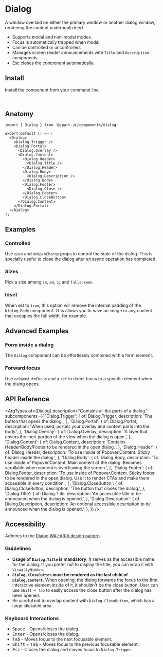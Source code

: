 


<Meta of={stories} />

# Dialog

A window overlaid on either the primary window or another dialog window, rendering the content underneath inert.

- Supports modal and non-modal modes.
- Focus is automatically trapped when modal.
- Can be controlled or uncontrolled.
- Manages screen reader announcements with `Title` and `Description` components.
- Esc closes the component automatically.

<Canvas of={stories.Default} />

## Install

Install the component from your command line.

```sh
npm install @spark-ui/components
```

## Anatomy

```tsx
import { Dialog } from '@spark-ui/components/dialog'

export default () => (
  <Dialog>
    <Dialog.Trigger />
    <Dialog.Portal>
      <Dialog.Overlay />
      <Dialog.Content>
        <Dialog.Header>
          <Dialog.Title />
        </Dialog.Header>
        <Dialog.Body>
          <Dialog.Description />
        </Dialog.Body>
        <Dialog.Footer>
          <Dialog.Close />
        </Dialog.Footer>
        <Dialog.CloseButton>
      </Dialog.Content>
    </Dialog.Portal>
  </Dialog>
);
```

## Examples

### Controlled

Use `open` and `onOpenChange` props to control the state of the dialog. This is specially useful to close the dialog after an async operation has completed.

<Canvas of={stories.Controlled} />

### Sizes

Pick a size among `sm`, `md`, `lg` and `fullscreen`.

<Canvas of={stories.Sizes} />

### Inset

When set to `true`, this option will remove the internal padding of the `Dialog.Body` component. This allows you to have an image or any content that occupies the full width, for example.

<Canvas of={stories.Inset} />

## Advanced Examples

### Form inside a dialog

The `Dialog` component can be effortlessly combined with a form element.

<Canvas of={stories.Form} />

### Forward focus

Use `onOpenAutoFocus` and a `ref` to direct focus to a specific element when the dialog opens.

<Canvas of={stories.ForwardFocus} />

## API Reference

<ArgTypes
  of={Dialog}
  description="Contains all the parts of a dialog."
  subcomponents={{
    'Dialog.Trigger': {
      of: Dialog.Trigger,
      description: 'The button that opens the dialog.',
    },
    'Dialog.Portal': {
      of: Dialog.Portal,
      description: 'When used, portals your overlay and content parts into the body.',
    },
    'Dialog.Overlay': {
      of: Dialog.Overlay,
      description: 'A layer that covers the inert portion of the view when the dialog is open.',
    },
    'Dialog.Content': {
      of: Dialog.Content,
      description: 'Contains Header/Body/Footer to be rendered in the open dialog.',
    },
    'Dialog.Header': {
      of: Dialog.Header,
      description: 'To use inside of Popover.Content. Sticky header inside the dialog.',
    },
    'Dialog.Body': {
      of: Dialog.Body,
      description:
        'To use inside of Popover.Content. Main content of the dialog. Becomes scrollable when content is overflowing the screen.',
    },
    'Dialog.Footer': {
      of: Dialog.Footer,
      description:
        'To use inside of Popover.Content. Sticky footer to be rendered in the open dialog. Use it to render CTAs and make them accessible in every condition.',
    },
    'Dialog.CloseButton': {
      of: Dialog.CloseButton,
      description: 'The button that closes the dialog.',
    },
    'Dialog.Title': {
      of: Dialog.Title,
      description: 'An accessible title to be announced when the dialog is opened.',
    },
    'Dialog.Description': {
      of: Dialog.Description,
      description: 'An optional accessible description to be announced when the dialog is opened.',
    },
  }}
/>

## Accessibility

<A11yReport of="dialog" />

Adheres to the [Dialog WAI-ARIA design pattern](https://www.w3.org/WAI/ARIA/apg/patterns/dialog-modal).

### Guidelines

- **Usage of `Dialog.Title` is mandatory**. It serves as the accessible name for the dialog. If you prefer not to display the title, you can wrap it with `VisuallyHidden`.
- **`Dialog.CloseButton` must be rendered as the last child of `Dialog.Content`**. When opening, the dialog forwards the focus to the first interactive element inside of it, it shouldn't be the close button. User can use `Shift + Tab` to easily access the close button after the dialog has been opened.
- Be careful not to overlap content with `Dialog.CloseButton`, which has a large clickable area.

### Keyboard Interactions

- <Kbd>Space</Kbd> - Opens/closes the dialog.
- <Kbd>Enter</Kbd> - Opens/closes the dialog.
- <Kbd>Tab</Kbd> - Moves focus to the next focusable element.
- <Kbd>Shift</Kbd> + <Kbd>Tab</Kbd> - Moves focus to the previous focusable element.
- <Kbd>Esc</Kbd> - Closes the dialog and moves focus to `Dialog.Trigger`.
